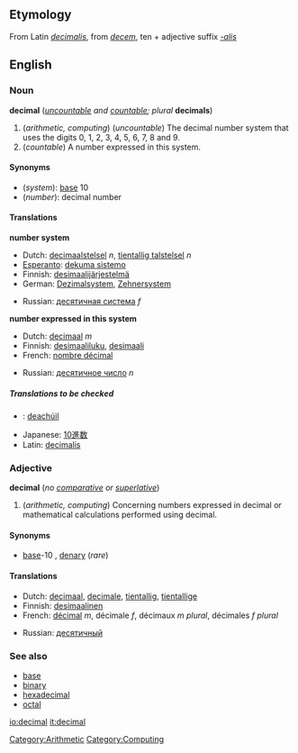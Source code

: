 ==Etymology==
From Latin ''[[decimalis]]'', from ''[[decem]]'', ten + adjective suffix ''[[-alis]]''

==English==
===Noun===
'''decimal''' (''[[uncountable]] and [[countable]]; plural'' '''decimals''')

#(''arithmetic, computing'') (''uncountable'') The decimal number system that uses the digits 0, 1, 2, 3, 4, 5, 6, 7, 8 and 9.
#(''countable'') A number expressed in this system.

====Synonyms====
*(''system''): [[base]] 10
*(''number''): decimal number

====Translations====

'''number system'''
{{top}}
<!--Put translations for languages from A to I here-->
*Dutch: [[decimaalstelsel]] ''n'', [[tientallig talstelsel]] ''n''
*[[Esperanto]]: [[dekuma sistemo]]
*Finnish: [[desimaalijärjestelmä]]
*German: [[Dezimalsystem]], [[Zehnersystem]]
{{mid}}
*Russian: [[десятичная система]] ''f'' 
{{bottom}}

'''number expressed in this system'''
{{top}}
*Dutch: [[decimaal]] ''m''
*Finnish: [[desimaaliluku]], [[desimaali]]
*French: [[nombre décimal]]
{{mid}}
*Russian: [[десятичное число]] ''n''
{{bottom}}

=====Translations to be checked=====
<!--Remove this section once all of the translations below have been moved into the tables above.-->
{{checktrans}}

*{{ga}}: [[deachúil]]
*Japanese: [[10進数]]
*Latin: [[decimalis]]

===Adjective===
'''decimal''' (''no [[comparative]] or [[superlative]]'')

#(''arithmetic, computing'') Concerning numbers expressed in decimal or mathematical calculations performed using decimal.

====Synonyms====
*[[base]]-10<!--the hyphen is required for the adjective-->, [[denary]] (''rare'')

====Translations====
{{top}}
<!--Put translations for languages from A to I here-->
*Dutch: [[decimaal]], [[decimale]], [[tientallig]], [[tientallige]]
*Finnish: [[desimaalinen]]
*French: [[décimal]] ''m'', décimale ''f'', décimaux ''m plural'', décimales ''f plural''
{{mid}}
<!--Put translations for languages from J to Z here-->
*Russian: [[десятичный]]
{{bottom}}

===See also===
*[[base]]
*[[binary]]
*[[hexadecimal]]
*[[octal]]

[[Category:Arithmetic]]
[[Category:Computing]]

[[io:decimal]]
[[it:decimal]]